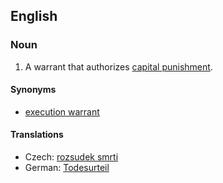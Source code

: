 ==English==
{{wikipedia}}
===Noun===
{{en-noun|sg=[[death]] [[warrant]]}}

# A warrant that authorizes [[capital punishment]].

====Synonyms====
* [[execution warrant]]

====Translations====
{{trans-top|warrant that authorizes capital punishment}}
* Czech: [[rozsudek smrti]] {{m}}
* German: [[Todesurteil]] {{n}}
{{trans-mid}}
{{trans-bottom}}